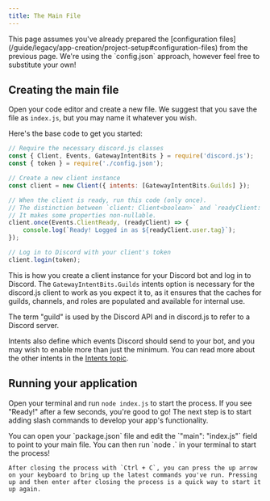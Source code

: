 ```yaml
---
title: The Main File
---
```


<Callout>
    This page assumes you've already prepared the [configuration files](/guide/legacy/app-creation/project-setup#configuration-files) from the previous page. We're using the `config.json` approach, however feel free to substitute your own!
</Callout>

## Creating the main file

Open your code editor and create a new file. We suggest that you save the file as `index.js`, but you may name it whatever you wish.

Here's the base code to get you started:

```js title="index.js"
// Require the necessary discord.js classes
const { Client, Events, GatewayIntentBits } = require('discord.js');
const { token } = require('./config.json');

// Create a new client instance
const client = new Client({ intents: [GatewayIntentBits.Guilds] });

// When the client is ready, run this code (only once).
// The distinction between `client: Client<boolean>` and `readyClient: Client<true>` is important for TypeScript developers.
// It makes some properties non-nullable.
client.once(Events.ClientReady, (readyClient) => {
	console.log(`Ready! Logged in as ${readyClient.user.tag}`);
});

// Log in to Discord with your client's token
client.login(token);
```

This is how you create a client instance for your Discord bot and log in to Discord. The `GatewayIntentBits.Guilds` intents option is necessary for the discord.js client to work as you expect it to, as it ensures that the caches for guilds, channels, and roles are populated and available for internal use.

<Callout>
    The term "guild" is used by the Discord API and in discord.js to refer to a Discord server.
</Callout>



Intents also define which events Discord should send to your bot, and you may wish to enable more than just the minimum. You can read more about the other intents in the [Intents topic](/guide/legacy/popular-topics/intents).

## Running your application

Open your terminal and run `node index.js` to start the process. If you see "Ready!" after a few seconds, you're good to go! The next step is to start adding slash commands to develop your app's functionality.

<Callout>
    You can open your `package.json` file and edit the `"main": "index.js"` field to point to your main file. You can then run `node .` in your terminal to start the process!

    After closing the process with `Ctrl + C`, you can press the up arrow on your keyboard to bring up the latest commands you've run. Pressing up and then enter after closing the process is a quick way to start it up again.
</Callout>

